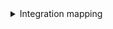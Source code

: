 <details>

<summary>Integration mapping</summary>

```yaml showLineNumbers
resources:
  - kind: release
    selector:
      query: 'true'
    port:
      entity:
        mappings:
          identifier: .projectReference.id + "-" + (.id | tostring) | gsub(" "; "")
          title: .name
          blueprint: '"release"'
          properties:
            status: .status
            reason: .reason
            createdDate: .createdOn
            modifiedDate: .modifiedOn
            createdBy: .createdBy.uniqueName
            modifiedBy: .modifiedBy.uniqueName
            definitionName: .releaseDefinition.name
            link: ._links.web.href | gsub("_release?releaseId="; "")
          relations:
            project: .projectReference.id | gsub(" "; "")


```

</details>
